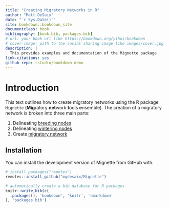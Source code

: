 ```yaml
--- 
title: "Creating Migratory Networks in R"
author: "Matt DeSaix"
date: "`r Sys.Date()`"
site: bookdown::bookdown_site
documentclass: book
bibliography: [book.bib, packages.bib]
# url: your book url like https://bookdown.org/yihui/bookdown
# cover-image: path to the social sharing image like images/cover.jpg
description: |
  This provides examples and documentation of the Mignette package
link-citations: yes
github-repo: rstudio/bookdown-demo
---
```


# Introduction

This text outlines how to create migratory networks using the R package `Mignette` (**Mig**ratory **net**work **t**ools **e**nsemble). The creation of a migratory network is broken into three main parts:

1. Delineating [breeding nodes](#breeding)
2. Delineating [wintering nodes](#wintering)
3. Create [migratory network](#connectivity)

## Installation 

You can install the development version of Mignette from GitHub with:

``` r
# install.packages("remotes")
remotes::install_github("mgdesaix/Mignette")
```


```r
# automatically create a bib database for R packages
knitr::write_bib(c(
  .packages(), 'bookdown', 'knitr', 'rmarkdown'
), 'packages.bib')
```
